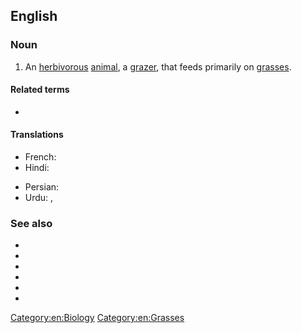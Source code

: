 ==English==

===Noun===
{{wikipedia}}
{{en-noun}}

# An [[herbivorous]] [[animal]], a [[grazer]], that feeds primarily on [[grass|grasses]].

====Related terms====
* {{l|en|graminivorous}}

====Translations====
{{trans-top|grass-eating animal}}
* French: {{t|fr|graminivore|m}}
* Hindi: {{t+|hi|चराक|m|tr=charāk}}
{{trans-mid}}
* Persian: {{t+|fa|چرنده|tr=čarande}}
* Urdu: {{t|ur|چراک|tr=charāk|m}}, {{t|ur|چرندہ|tr=charanda|m}}
{{trans-bottom}}

===See also===
* {{l|en|herbivore}}
* {{l|en|carnivore}}
* {{l|en|folivore}}
* {{l|en|frugivore}}
* {{l|en|insectivore}}
* {{l|en|omnivore}}

[[Category:en:Biology]]
[[Category:en:Grasses]]